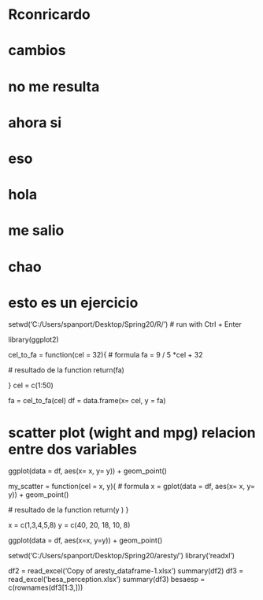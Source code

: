 # Rconricardo
# cambios
# no me resulta
# ahora si
# eso 
# hola
# me salio
# chao
# esto es un ejercicio
setwd('C:/Users/spanport/Desktop/Spring20/R/') # run with Ctrl + Enter

library(ggplot2)


cel_to_fa = function(cel = 32){
  # formula 
  fa = 9 / 5 *cel + 32
  
  # resultado de la function
  return(fa)
  
}
cel = c(1:50)

fa = cel_to_fa(cel)
df = data.frame(x= cel, y = fa)

# scatter plot (wight and mpg) relacion entre dos variables
ggplot(data = df, aes(x= x, y= y)) + 
  geom_point()
  
my_scatter = function(cel = x, y){
  # formula 
  x = gplot(data = df, aes(x= x, y= y)) + 
  geom_point()
  
  # resultado de la function
  return(y )
  }

x = c(1,3,4,5,8)
y = c(40, 20, 18, 10, 8)

ggplot(data = df, aes(x=x, y=y)) + 
  geom_point()

setwd('C:/Users/spanport/Desktop/Spring20/aresty/')
library('readxl')

df2 = read_excel('Copy of aresty_dataframe-1.xlsx')
summary(df2)
df3 = read_excel('besa_perception.xlsx')
summary(df3)
besaesp = c(rownames(df3[1:3,]))



